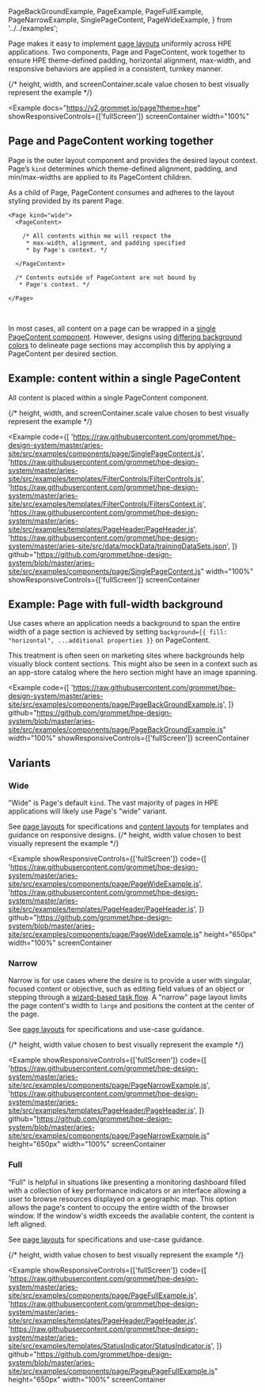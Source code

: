   PageBackGroundExample,
  PageExample,
  PageFullExample,
  PageNarrowExample,
  SinglePageContent,
  PageWideExample,
} from '../../examples';

Page makes it easy to implement [page layouts](/templates/page-layouts) uniformly across HPE
applications. Two components, Page and PageContent, work together to ensure HPE theme-defined
padding, horizontal alignment, max-width, and responsive behaviors are applied in a consistent,
turnkey manner.

{/* height, width, and screenContainer.scale value chosen to best visually represent the example */}

<Example
  docs="https://v2.grommet.io/page?theme=hpe"
  showResponsiveControls={['fullScreen']}
  screenContainer
  width="100%"
>
  <PageExample />
</Example>

## Page and PageContent working together

Page is the outer layout component and provides the desired layout context.
Page’s `kind` determines which theme-defined alignment, padding, and min/max-widths
are applied to its PageContent children.

As a child of Page, PageContent consumes and adheres to the
layout styling provided by its parent Page.

```
<Page kind="wide">
  <PageContent>

    /* All contents within me will respect the
     * max-width, alignment, and padding specified
     * by Page's context. */

  </PageContent>

  /* Contents outside of PageContent are not bound by
   * Page's context. */

</Page>
```

<br />

In most cases, all content on a page can be wrapped in a [single PageContent component](#example-content-within-a-single-pagecontent).
However, designs using [differing background colors](#example-page-with-full-width-background) to delineate page
sections may accomplish this by applying a PageContent per desired section.

## Example: content within a single PageContent

All content is placed within a single PageContent component.

{/* height, width, and screenContainer.scale value chosen to best visually represent the example */}

<Example
  code={[
    'https://raw.githubusercontent.com/grommet/hpe-design-system/master/aries-site/src/examples/components/page/SinglePageContent.js',
    'https://raw.githubusercontent.com/grommet/hpe-design-system/master/aries-site/src/examples/templates/FilterControls/FilterControls.js',
    'https://raw.githubusercontent.com/grommet/hpe-design-system/master/aries-site/src/examples/templates/FilterControls/FiltersContext.js',
    'https://raw.githubusercontent.com/grommet/hpe-design-system/master/aries-site/src/examples/templates/PageHeader/PageHeader.js',
    'https://raw.githubusercontent.com/grommet/hpe-design-system/master/aries-site/src/data/mockData/trainingDataSets.json',
  ]}
  github="https://github.com/grommet/hpe-design-system/blob/master/aries-site/src/examples/components/page/SinglePageContent.js"
  width="100%"
  showResponsiveControls={['fullScreen']}
  screenContainer
>
  <SinglePageContent />
</Example>

## Example: Page with full-width background

Use cases where an application needs a background to span the entire width of a page section
is achieved by setting `background={{ fill: "horizontal", ...additional properties }}` on
PageContent.

This treatment is often seen on marketing sites where backgrounds help visually
block content sections. This might also be seen in a context such as an app-store catalog where
the hero section might have an image spanning.

<Example
  code={[
    'https://raw.githubusercontent.com/grommet/hpe-design-system/master/aries-site/src/examples/components/page/PageBackGroundExample.js',
  ]}
  github="https://github.com/grommet/hpe-design-system/blob/master/aries-site/src/examples/components/page/PageBackGroundExample.js"
  width="100%"
  showResponsiveControls={['fullScreen']}
  screenContainer
>
  <PageBackGroundExample />
</Example>

## Variants

### Wide

"Wide" is Page's default `kind`. The vast majority of pages in HPE applications will
likely use Page's "wide" variant.

See [page layouts](/templates/page-layouts#page-kinds) for specifications
and [content layouts](/templates/content-layouts) for templates and guidance
on responsive designs.
{/* height, width value chosen to best visually represent the example */}

<Example
  showResponsiveControls={['fullScreen']}
  code={[
    'https://raw.githubusercontent.com/grommet/hpe-design-system/master/aries-site/src/examples/components/page/PageWideExample.js',
    'https://raw.githubusercontent.com/grommet/hpe-design-system/master/aries-site/src/examples/templates/PageHeader/PageHeader.js',
  ]}
  github="https://github.com/grommet/hpe-design-system/blob/master/aries-site/src/examples/components/page/PageWideExample.js"
  height="650px"
  width="100%"
  screenContainer
>
  <PageWideExample />
</Example>

### Narrow

Narrow is for use cases where the desire is to provide a user with singular, focused content or objective,
such as editing field values of an object or stepping through a [wizard-based task flow](/templates/wizard).
A "narrow" page layout limits the page content's width to `large` and positions the content at the center
of the page.

See [page layouts](/templates/page-layouts#page-kinds) for specifications
and use-case guidance.

{/* height, width value chosen to best visually represent the example */}

<Example
  showResponsiveControls={['fullScreen']}
  code={[
    'https://raw.githubusercontent.com/grommet/hpe-design-system/master/aries-site/src/examples/components/page/PageNarrowExample.js',
    'https://raw.githubusercontent.com/grommet/hpe-design-system/master/aries-site/src/examples/templates/PageHeader/PageHeader.js',
  ]}
  github="https://github.com/grommet/hpe-design-system/blob/master/aries-site/src/examples/components/page/PageNarrowExample.js"
  height="650px"
  width="100%"
  screenContainer
>
  <PageNarrowExample />
</Example>

### Full

"Full" is helpful in situations like presenting a monitoring dashboard filled with a
collection of key performance indicators or an interface allowing a user to browse
resources displayed on a geographic map. This option allows the page's content to occupy the entire width of the browser window.
If the window's width exceeds the available content, the content is left aligned.

See [page layouts](/templates/page-layouts#page-kinds) for specifications
and use-case guidance.

{/* height, width value chosen to best visually represent the example */}

<Example
  showResponsiveControls={['fullScreen']}
  code={[
    'https://raw.githubusercontent.com/grommet/hpe-design-system/master/aries-site/src/examples/components/page/PageFullExample.js',
    'https://raw.githubusercontent.com/grommet/hpe-design-system/master/aries-site/src/examples/templates/PageHeader/PageHeader.js',
    'https://raw.githubusercontent.com/grommet/hpe-design-system/master/aries-site/src/examples/templates/StatusIndicator/StatusIndicator.js',
  ]}
  github="https://github.com/grommet/hpe-design-system/blob/master/aries-site/src/examples/components/page/PageuPageFullExample.js"
  height="650px"
  width="100%"
  screenContainer
>
  <PageFullExample />
</Example>
